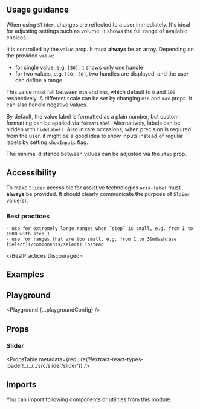 


<Layout title="Slider" description="Allow users to quickly select a value within a predefined range.">

## Usage guidance

When using `Slider`, changes are reflected to a user immediately. It's ideal for adjusting settings such as volume. It shows the full range of available choices.

It is controlled by the `value` prop. It must **always** be an array. Depending on the provided `value`:

- for single value, e.g. `[50]`, it shows only one handle
- for two values, e.g. `[20, 50]`, two handles are displayed, and the user can define a range

This value must fall between `min` and `max`, which default to `0` and `100` respectively. A different scale can be set by changing `min` and `max` props. It can also handle negative values.

By default, the value label is formatted as a plain number, but custom formatting can be applied via `formatLabel`. Alternatively, labels can be hidden with `hideLabels`. Also in rare occasions, when precision is required from the user, it might be a good idea to show inputs instead of regular labels by setting `showInputs` flag.

The minimal distance between values can be adjusted via the `step` prop.

## Accessibility

To make `Slider` accessible for assistive technologies `aria-label` must **always** be provided. It should clearly communicate the purpose of `Sldier` value(s).

### Best practices

<BestPractices>
  <BestPractices.Discouraged>

    - use for extremely large ranges when `step` is small, e.g. from 1 to 1000 with step 1
    - use for ranges that are too small, e.g. from 1 to 3&mdash;use [Select](/components/select) instead

  </BestPractices.Discouraged>
</BestPractices>

## Examples

<Example title="Basic usage" path="slider/basic-usage">
  <BasicUsage />
</Example>

<Example title="Range" path="slider/range">
  <Range />
</Example>

<Example title="No labels" path="slider/no-labels">
  <NoLabels />
</Example>

<Example title="With inputs" path="slider/with-inputs">
  <WithInputs />
</Example>

<Example title="Custom labels and step" path="slider/custom-labels">
  <CustomLabels />
</Example>

<Example title="Disabled" path="slider/disabled">
  <Disabled />
</Example>

<Example title="Inverted" path="slider/inverted" darkPreview>
  <Inverted />
</Example>

## Playground

<Playground {...playgroundConfig} />

## Props

### Slider

<PropsTable
  metadata={require('!!extract-react-types-loader!../../../src/slider/slider')}
/>

## Imports

You can import following components or utilities from this module:

<Imports module={SliderExports} path="@datacamp/waffles/slider" />

</Layout>
